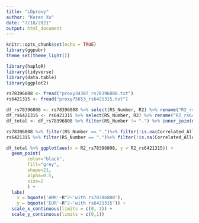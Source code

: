 ```yaml
---
title: "LDproxy"
author: "Keren Xu"
date: "7/18/2021"
output: html_document
---
```


```r
knitr::opts_chunk$set(echo = TRUE)
library(ggpubr)
theme_set(theme_light())
```

```r
library(haploR)
library(tidyverse)
library(data.table)
library(ggplot2)

rs78396808 <- fread("proxy34387_rs78396808.txt")
rs6421315 <- fread("proxy75653_rs6421315.txt")

df_rs78396808 <- rs78396808 %>% select(RS_Number, R2) %>% rename("R2_rs78396808" = "R2")
df_rs6421315 <- rs6421315 %>% select(RS_Number, R2) %>% rename("R2_rs6421315" = "R2")
df_total <- df_rs78396808 %>% filter(RS_Number != ".") %>% inner_join(df_rs6421315, by = "RS_Number") 

rs78396808 %>% filter(RS_Number == ".")%>% filter(!is.na(Correlated_Alleles))
rs6421315 %>% filter(RS_Number == ".")%>% filter(!is.na(Correlated_Alleles))
```

```r
df_total %>% ggplot(aes(x = R2_rs78396808, y = R2_rs6421315)) + 
  geom_point(
        color="black",
        fill="grey",
        shape=21,
        alpha=0.5,
        size=2
        ) + 
  labs(
    x = bquote('AMR'~R^2~'with rs78396808'), 
    y = bquote('EUR'~R^2~'with rs6421315')) + 
  scale_x_continuous(limits = c(0, 1)) + 
  scale_y_continuous(limits = c(0,1))
```

